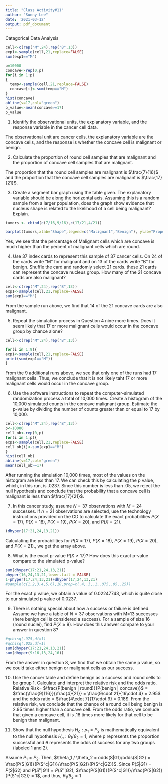 ```yaml
---
title: "Class Activity#11"
author: "Sunny Lee"
date: '2021-03-12'
output: pdf_document
---
```

Catagorical Data Analysis
```r
cell<-c(rep("M",24),rep("B",13))
exp1<-sample(cell,21,replace=FALSE)
sum(exp1=="M")

p=10000
concave<-rep(0,p)
for(i in 1:p)
{
  temp<-sample(cell,21,replace=FALSE)
  concave[i]<-sum(temp=="M")
}
hist(concave)
abline(v=17,col="green")
p_value<-mean(concave>=17)
p_value

```

1) Identify the observational units, the explanatory variable, and the response variable in the cancer cell data.

The observational unit are cancer cells, the explanatory variable are the concave cells, and the response is whether the concave cell is malignant or benign. 

2) Calculate the proportion of round cell samples that are malignant and the proportion of concave cell samples that are malignant.

The proportion that the round cell samples are malignant is $\frac{7}{16}$ and the proportion that the concave cell samples are malignant is $\frac{17}{21}$. 

3) Create a segment bar graph using the table given. The explanatory variable should be along the horizontal axis. Assuming this is a random sample from a larger population, does the graph show evidence that nucleus shape is related to the likelihood of a cell being malignant? Explain. 

```r
tumors <- cbind(c(7/16,9/16),c(17/21,4/21))

barplot(tumors,xlab="Shape",legend=c("Malignant","Benign"), ylab="Proportion Malignant",names.arg=c("Round","Concave"), xlim=c(0,3.8))
```
Yes, we see that the percentage of Malignant cells which are concave is much higher than the percent of malignant cells which are round. 


4) Use 37 index cards to represent this sample of 37 cancer cells. On 24 of the cards write "M" for malignant and on 13 of the cards write "B" for benign. Shuffle the card and randomly select 21 cards. these 21 cards can represent the concave nucleus group. How many of the 21 concave cards are also malignant?
```r
cell<-c(rep("M",24),rep("B",13))
exp1<-sample(cell,21,replace=FALSE)
sum(exp1=="M")

```
From the sample run above, we find that 14 of the 21 concave cards are also malignant. 

5) Repeat the simulation process in Question 4 nine more times. Does it seem likely that 17 or more malignant cells would occur in the concave group by chance alone?
```r
cell<-c(rep("M",24),rep("B",13))

for(i in 1:9){
exp1<-sample(cell,21,replace=FALSE)
print(sum(exp1=="M"))
}

```
 From the 9 additional runs above, we see that only one of the runs had 17 malignant cells. Thus, we conclude that it is not likely taht 17 or more malignant cells would occur in the concave group. 
 
6) Use the software instructions to repeat the computer-simulated randomization process a total of 10,000 times. Create a histogram of the 10,000 simulated counts in the concave malignant group. Estimate the p-value by dividing the number of counts greater than or equal to 17 by 10,000.
```r
cell<-c(rep("M",24),rep("B",13))
p<-10000
cell_ob<-rep(0,p)
for(i in 1:p){
exp1<-sample(cell,21,replace=FALSE)
cell_ob[i]<-sum(exp1=="M")
}
hist(cell_ob)
abline(v=17,col="green")
mean(cell_ob>=17)
```

After running the simulation 10,000 times, most of the values on the histogram are less than 17. We can check this by calculating the p value, which, in this run, is .0237. Since this number is less than .05, we reject the null hypothesis and conclude that the probability that a concave cell is malignant is less than $\frac{17}{21}$. 

7) In this cancer study, assume $N=37$ observations with $M=24$ successes. If $n=21$ observations are selected, use the technology instructions provided on the CD to calculate the exact probabilities $P(X=17)$, $P(X=18)$, $P(X=19)$, $P(X=20)$, and $P(X=21).$
```r
(dhyper(17:21,24,13,21))

```

Calculating the probabilities for $P(X=17)$, $P(X=18)$, $P(X=19)$, $P(X=20)$, and $P(X=21).$, we get the array above. 

8) What is the exact p-value $P(X\geq 17)$? How does this exact p-value compare to the simulated p-value?
```r
sum(dhyper(17:21,24,13,21))
phyper(16,24,13,21,lower.tail = FALSE)
1-phyper(17,24,13,21)+dhyper(17,24,13,21)
#sample(c(1,2,3,4,5,6),10,prop=c(.4,.3,.1,.075,.05,.25))
```
For the exact p value, we obtain a value of $0.02247743$, which is quite close to our simulated p value of $0.0237$. 

9) There is nothing special about how a success or failure is defined. Assume we have a table of $N=37$ observations with M=13 successes (here benign cell is considered a success). For a sample of size 16 (round nuclei), find $P(X\geq 9)$. How does this answer compare to your answer in question 8? 
```r
#qchisq(.975,df=1)
#qchisq(.025,df=1)
sum(dhyper(17:21,24,13,21))
sum(dhyper(9:16,13,24,16))
```
From the answer in question 8, we find that we obtain the same p value, so we could take either benign or malignant cells as our success.

10) Use the cancer table and define benign as a success and round cells to be group 1. Calculate and interpret the relative risk and the odds ratio.
Relative Risk= $\frac{P(benign | round)}{P(benign | concave)}$ = $\frac{\frac{9}{16}}{\frac{4}{21}} = \frac{9\cdot 21}{16\cdot 4} = 2.95$ and the odds ratio = $\frac{4\cdot 7}{17\cdot 9} = 0.18$. From the relative risk, we conclude that the chance of a round cell being benign is 2.95 times higher than a concave cell. From the odds ratio, we conlude that given a concave cell, it is $.18$ times more likely for that cell to be benign than malignant. 

11) Show that the null hypothesis $H_o:p_1=P_2$ is mathematically equivalent to the null hypothesis $H_o: \theta_1/\theta_2=1$, where p represents the proportion successful and $\theta$ represents the odds of success for any two groups (labeled 1 and 2).

Assume $P_1 = P_2$. Then, $\theta_1 / \theta_2 = odds(S|G1)/odds(S|G2) = \frac{P(S|G1)}{P(S^c|G1)}/\frac{P(S|G2)}{P(S^c|G2)}$. Since $P(S|G1) = P(S|G2)$ and $P(S^c|G1) = P(S^c|G2)$, $\frac{P(S|G1)}{P(S^c|G1)}/\frac{P(S|G2)}{P(S^c|G2)} = 1$, and thus, $\theta_1 /\theta_2 = 1$ 
